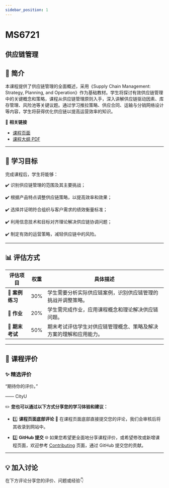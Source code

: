 ```yaml
---
sidebar_position: 1
---
```


# MS6721
## 供应链管理

## **📘 简介**
本课程提供了供应链管理的全面概述，采用《Supply Chain Management: Strategy, Planning, and Operation》作为基础教材。学生将探讨有效供应链管理中的关键概念和策略，课程从供应链管理原则入手，深入讲解供应链驱动因素、库存管理、风险池等关键议题。通过学习推拉策略、供应合同、运输与分销网络设计等内容，学生将获得优化供应链以提高运营效率的知识。

🔗 **相关链接**
- [课程页面](https://www.cityu.edu.hk/catalogue/pg/202526/course/MS6721.htm)
- [课程大纲 PDF](https://www.cityu.edu.hk/catalogue/pg/202526/course/MS6721.pdf)

---

## **🎯 学习目标**

完成课程后，学生将能够：

✔️ 识别供应链管理的范围及其主要挑战；

✔️ 根据产品特点调整供应链策略，以提高效率和效果；

✔️ 选择并证明符合组织与客户需求的绩效衡量标准；

✔️ 利用信息技术和目标对齐理论解决供应链协调问题；

✔️ 制定有效的运营策略，减轻供应链中的风险。

---

## **📊 评估方式**

| **评估项目**          | **权重** | **具体描述**                                                                                       |
|----------------------|---------|---------------------------------------------------------------------------------------------------|
| **📄 案例练习**        | 30%     | 学生需要分析实际供应链案例，识别供应链管理的挑战并调整策略。                                        |
| **📝 作业**            | 20%     | 学生需完成作业，应用课程概念和理论解决供应链问题。                                                  |
| **📝 期末考试**        | 50%     | 期末考试评估学生对供应链管理概念、策略及解决方案的理解和应用能力。                                  |

---

## **💬 课程评价**

### ✨ **精选评价**
<div className={commentStyles.commentBox}>
    <p className={commentStyles.commentText}>
        “期待你的评价。”
    </p>
    <p className={commentStyles.commentAuthor}>—— CityU</p>
</div>

✏️ **您也可以通过以下方式分享您的学习体验和建议：**

- 1️⃣ **课程页面底部评论**
💬 在课程页面底部直接提交您的评论，我们会审核后将其收录到网站中。

- 2️⃣ **GitHub 提交**
🌐 如果您希望更全面地分享课程评价，或希望修改或新增课程页面，欢迎参考 [Contributing](/contributing) 页面，通过 GitHub 提交您的贡献。



---

## **💡 加入讨论**

在下方评论分享您的评价、问题或经验👇
<Utterances />
